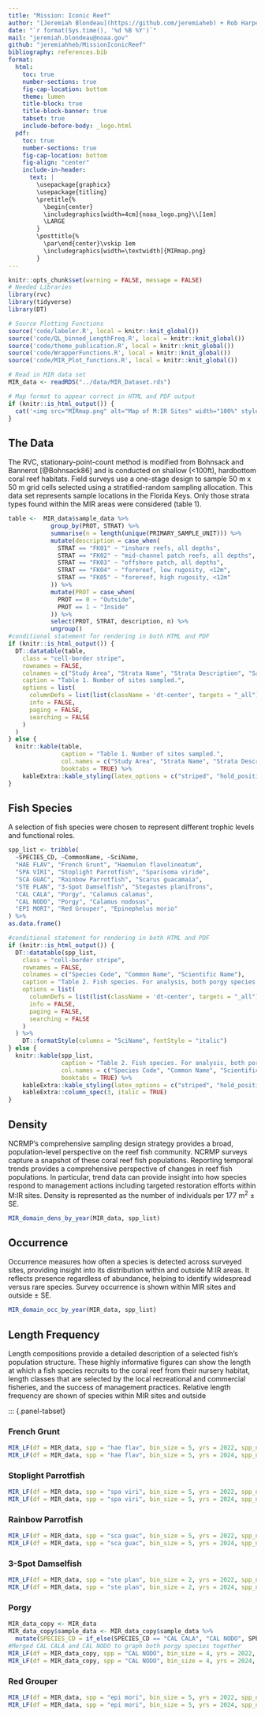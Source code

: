 ```yaml
---
title: "Mission: Iconic Reef"
author: "[Jeremiah Blondeau](https://github.com/jeremiaheb) + Rob Harper"
date: "`r format(Sys.time(), '%d %B %Y')`"
mail: "jeremiah.blondeau@noaa.gov"
github: "jeremiahheb/MissionIconicReef"
bibliography: references.bib
format: 
  html:
    toc: true
    number-sections: true
    fig-cap-location: bottom
    theme: lumen
    title-block: true
    title-block-banner: true
    tabset: true
    include-before-body: _logo.html 
  pdf:
    toc: true
    number-sections: true
    fig-cap-location: bottom
    fig-align: "center"
    include-in-header:
      text: |
        \usepackage{graphicx}
        \usepackage{titling}
        \pretitle{%
          \begin{center}
          \includegraphics[width=4cm]{noaa_logo.png}\\[1em]
          \LARGE
        }
        \posttitle{%
          \par\end{center}\vskip 1em
          \includegraphics[width=\textwidth]{MIRmap.png}
        }
---
```


<!-- html-only -->

```{=html}
<style>
  nav#TOC {
    font-size: 0.85em;
  }
</style>
```

```r
knitr::opts_chunk$set(warning = FALSE, message = FALSE)
# Needed Libraries
library(rvc)
library(tidyverse)
library(DT)

# Source Plotting Functions
source('code/labeler.R', local = knitr::knit_global())
source('code/QL_binned_LengthFreq.R', local = knitr::knit_global())
source('code/theme_publication.R', local = knitr::knit_global())
source('code/WrapperFunctions.R', local = knitr::knit_global())
source('code/MIR_Plot_functions.R', local = knitr::knit_global())

# Read in MIR data set
MIR_data <- readRDS("../data/MIR_Dataset.rds")
```

```r
# Map format to appear correct in HTML and PDF output
if (knitr::is_html_output()) {
  cat('<img src="MIRmap.png" alt="Map of M:IR Sites" width="100%" style="margin-top: 1em;">')
}
```

\newpage

## The Data

The RVC, stationary-point-count method is modified from Bohnsack and Bannerot [@Bohnsack86] and is conducted on shallow (\<100ft), hardbottom coral reef habitats. Field surveys use a one-stage design to sample 50 m x 50 m grid cells selected using a stratified-random sampling allocation. This data set represents sample locations in the Florida Keys. Only those strata types found within the MIR areas were considered (table 1).

```r
table <-  MIR_data$sample_data %>%
            group_by(PROT, STRAT) %>%
            summarise(n = length(unique(PRIMARY_SAMPLE_UNIT))) %>%
            mutate(description = case_when(
              STRAT == "FK01" ~ "inshore reefs, all depths",
              STRAT == "FK02" ~ "mid-channel patch reefs, all depths",
              STRAT == "FK03" ~ "offshore patch, all depths",
              STRAT == "FK04" ~ "forereef, low rugosity, <12m",
              STRAT == "FK05" ~ "forereef, high rugosity, <12m"
            )) %>%
            mutate(PROT = case_when(
              PROT == 0 ~ "Outside",
              PROT == 1 ~ "Inside"
            )) %>% 
            select(PROT, STRAT, description, n) %>%
            ungroup()
#conditional statement for rendering in both HTML and PDF
if (knitr::is_html_output()) {
  DT::datatable(table,
    class = "cell-border stripe", 
    rownames = FALSE,
    colnames = c("Study Area", "Strata Name", "Strata Description", "Sample Number"),
    caption = "Table 1. Number of sites sampled.",
    options = list(
      columnDefs = list(list(className = 'dt-center', targets = "_all")),
      info = FALSE,
      paging = FALSE,
      searching = FALSE
    )
  )
} else {
  knitr::kable(table,
               caption = "Table 1. Number of sites sampled.",
               col.names = c("Study Area", "Strata Name", "Strata Description", "Sample Number"),
               booktabs = TRUE) %>%
    kableExtra::kable_styling(latex_options = c("striped", "hold_position"), font_size = 10)
}

```

## Fish Species

A selection of fish species were chosen to represent different trophic levels and functional roles.

```r
spp_list <- tribble(
  ~SPECIES_CD, ~CommonName, ~SciName,
  "HAE FLAV", "French Grunt", "Haemulon flavolineatum",
  "SPA VIRI", "Stoplight Parrotfish", "Sparisoma viride",
  "SCA GUAC", "Rainbow Parrotfish", "Scarus guacamaia", 
  "STE PLAN", "3-Spot Damselfish", "Stegastes planifrons",
  "CAL CALA", "Porgy", "Calamus calamus",
  "CAL NODO", "Porgy", "Calamus nodosus",
  "EPI MORI", "Red Grouper", "Epinephelus morio"
) %>%
as.data.frame()

#conditional statement for rendering in both HTML and PDF
if (knitr::is_html_output()) {
  DT::datatable(spp_list,
    class = "cell-border stripe",
    rownames = FALSE,
    colnames = c("Species Code", "Common Name", "Scientific Name"),
    caption = "Table 2. Fish species. For analysis, both porgy species were combined.",
    options = list(
      columnDefs = list(list(className = 'dt-center', targets = "_all")),
      info = FALSE,
      paging = FALSE,
      searching = FALSE
    )
  ) %>%
    DT::formatStyle(columns = "SciName", fontStyle = "italic")
} else {
  knitr::kable(spp_list,
               caption = "Table 2. Fish species. For analysis, both porgy species were combined.",
               col.names = c("Species Code", "Common Name", "Scientific Name"),
               booktabs = TRUE) %>%
    kableExtra::kable_styling(latex_options = c("striped", "hold_position"), font_size = 10) %>%
    kableExtra::column_spec(3, italic = TRUE)
}
```

\newpage

## Density

NCRMP’s comprehensive sampling design strategy provides a broad, population-level perspective on the reef fish community. NCRMP surveys capture a snapshot of these coral reef fish populations. Reporting temporal trends provides a comprehensive perspective of changes in reef fish populations. In particular, trend data can provide insight into how species respond to management actions including targeted restoration efforts within M:IR sites. Density is represented as the number of individuals per 177 m$^{2}$ ± SE.

```r
MIR_domain_dens_by_year(MIR_data, spp_list)
```

\newpage

## Occurrence

Occurrence measures how often a species is detected across surveyed sites, providing insight into its distribution within and outside M:IR areas. It reflects presence regardless of abundance, helping to identify widespread versus rare species. Survey occurrence is shown within MIR sites and outside ± SE.

```r
MIR_domain_occ_by_year(MIR_data, spp_list)
```

\newpage

## Length Frequency

Length compositions provide a detailed description of a selected fish’s population structure. These highly informative figures can show the length at which a fish species recruits to the coral reef from their nursery habitat, length classes that are selected by the local recreational and commercial fisheries, and the success of management practices. Relative length frequency are shown of species within MIR sites and outside

::: {.panel-tabset}

### French Grunt

```r
MIR_LF(df = MIR_data, spp = "hae flav", bin_size = 5, yrs = 2022, spp_name = "French grunt")
MIR_LF(df = MIR_data, spp = "hae flav", bin_size = 5, yrs = 2024, spp_name = "French grunt")
```

### Stoplight Parrotfish

```r
MIR_LF(df = MIR_data, spp = "spa viri", bin_size = 5, yrs = 2022, spp_name = "Stoplight parrotfish")
MIR_LF(df = MIR_data, spp = "spa viri", bin_size = 5, yrs = 2024, spp_name = "Stoplight parrotfish")
```

### Rainbow Parrotfish

```r
MIR_LF(df = MIR_data, spp = "sca guac", bin_size = 5, yrs = 2022, spp_name = "Rainbow parrotfish")
MIR_LF(df = MIR_data, spp = "sca guac", bin_size = 5, yrs = 2024, spp_name = "Rainbow parrotfish")
```

### 3-Spot Damselfish

```r
MIR_LF(df = MIR_data, spp = "ste plan", bin_size = 2, yrs = 2022, spp_name = "3-spot damselfish")
MIR_LF(df = MIR_data, spp = "ste plan", bin_size = 2, yrs = 2024, spp_name = "3-spot damselfish")
```

### Porgy

```r
MIR_data_copy <- MIR_data
MIR_data_copy$sample_data <- MIR_data_copy$sample_data %>%
  mutate(SPECIES_CD = if_else(SPECIES_CD == "CAL CALA", "CAL NODO", SPECIES_CD))
#Merged CAL CALA and CAL NODO to graph both porgy species together
MIR_LF(df = MIR_data_copy, spp = "CAL NODO", bin_size = 4, yrs = 2022, spp_name = "Porgy")
MIR_LF(df = MIR_data_copy, spp = "CAL NODO", bin_size = 4, yrs = 2024, spp_name = "Porgy")
```

### Red Grouper

```r
MIR_LF(df = MIR_data, spp = "epi mori", bin_size = 5, yrs = 2022, spp_name = "Red Grouper")
MIR_LF(df = MIR_data, spp = "epi mori", bin_size = 5, yrs = 2024, spp_name = "Red Grouper")
```
